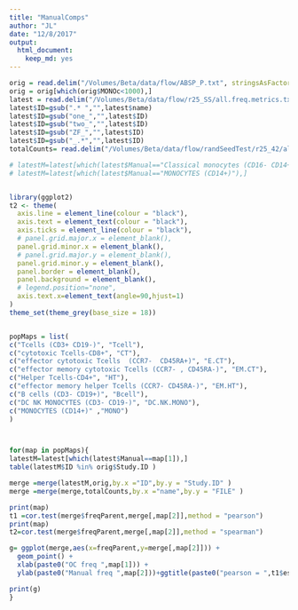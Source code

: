 ```yaml
---
title: "ManualComps"
author: "JL"
date: "12/8/2017"
output: 
  html_document: 
    keep_md: yes
---
```


```r
orig = read.delim("/Volumes/Beta/data/flow/ABSP_P.txt", stringsAsFactors = FALSE)
orig = orig[which(orig$MONOc<1000),]
latest = read.delim("/Volumes/Beta/data/flow/r25_SS/all.freq.metrics.txt", stringsAsFactors = FALSE)
latest$ID=gsub(".* ","",latest$name)
latest$ID=gsub("one_","",latest$ID)
latest$ID=gsub("two_","",latest$ID)
latest$ID=gsub("ZF_","",latest$ID)
latest$ID=gsub("_.*","",latest$ID)
totalCounts= read.delim("/Volumes/Beta/data/flow/randSeedTest/r25_42/all.totalCellCounts.metrics.txt", stringsAsFactors = FALSE)

# latestM=latest[which(latest$Manual=="Classical monocytes (CD16- CD14+)"),]
# latestM=latest[which(latest$Manual=="MONOCYTES (CD14+)"),]


library(ggplot2)
t2 <- theme(
  axis.line = element_line(colour = "black"),
  axis.text = element_text(colour = "black"),
  axis.ticks = element_line(colour = "black"),
  # panel.grid.major.x = element_blank(),
  panel.grid.minor.x = element_blank(),
  # panel.grid.major.y = element_blank(),
  panel.grid.minor.y = element_blank(),
  panel.border = element_blank(),
  panel.background = element_blank(),
  # legend.position="none",
  axis.text.x=element_text(angle=90,hjust=1)
)
theme_set(theme_grey(base_size = 18)) 


popMaps = list(
c("Tcells (CD3+ CD19-)", "Tcell"),
c("cytotoxic Tcells-CD8+", "CT"),
c("effector cytotoxic Tcells  (CCR7-  CD45RA+)", "E.CT"),
c("effector memory cytotoxic Tcells (CCR7- , CD45RA-)", "EM.CT"),
c("Helper Tcells-CD4+", "HT"),
c("effector memory helper Tcells (CCR7- CD45RA-)", "EM.HT"),
c("B cells (CD3- CD19+)", "Bcell"),
c("DC NK MONOCYTES (CD3- CD19-)", "DC.NK.MONO"),
c("MONOCYTES (CD14+)" ,"MONO")
)



for(map in popMaps){
latestM=latest[which(latest$Manual==map[1]),]
table(latestM$ID %in% orig$Study.ID )

merge =merge(latestM,orig,by.x ="ID",by.y = "Study.ID" )
merge =merge(merge,totalCounts,by.x ="name",by.y = "FILE" )

print(map)
t1 =cor.test(merge$freqParent,merge[,map[2]],method = "pearson")
print(map)
t2=cor.test(merge$freqParent,merge[,map[2]],method = "spearman")

g= ggplot(merge,aes(x=freqParent,y=merge[,map[2]])) +
  geom_point() +
  xlab(paste0("OC freq ",map[1])) +
  ylab(paste0("Manual freq ",map[2]))+ggtitle(paste0("pearson = ",t1$estimate, "\n spearman = ", t2$estimate ))

print(g)
}

```
